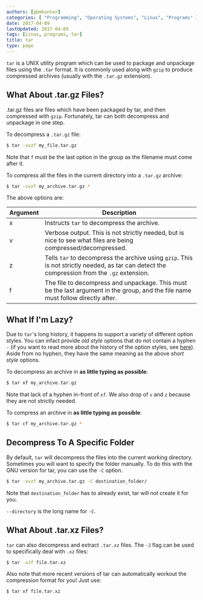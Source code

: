 ```yaml
---
authors: [gbmhunter]
categories: [ "Programming", "Operating Systems", "Linux", "Programs" ]
date: 2017-04-09
lastUpdated: 2017-04-09
tags: [Linux, programs, tar]
title: tar
type: page
---
```


`tar` is a UNIX utility program which can be used to package and unpackage files using the `.tar` format. It is commonly used along with `gzip` to produce compressed archives (usually with the `.tar.gz` extension).

## What About .tar.gz Files?

.tar.gz files are files which have been packaged by tar, and then compressed with `gzip`. Fortunately, tar can both decompress and unpackage in one step.

To decompress a `.tar.gz` file:

```sh
$ tar -xvzf my_file.tar.gz
```

Note that `f` must be the last option in the group as the filename must come after it.

To compress all the files in the current directory into a `.tar.gz` archive:

```sh
$ tar -cvzf my_archive.tar.gz *
```

The above options are:

<table>
    <thead>
        <tr>
            <th>Argument</th>
            <th>Description</th>
        </tr>
    </thead>
    <tbody>
        <tr >
            <td>x</td>
            <td>Instructs <code>tar</code> to decompress the archive.</td>
        </tr>
        <tr>
            <td>v</td>
            <td>Verbose output. This is not strictly needed, but is nice to see what files are being compressed/decompressed.</td>
        </tr>
        <tr>
            <td>z</td>
            <td>Tells <code>tar</code> to decompress the archive using <code>gzip</code>. This is not strictly needed, as tar can detect the compression from the <code>.gz</code> extension.</td>
        </tr>
        <tr>
            <td>f</td>
            <td>The file to decompress and unpackage. This must be the last argument in the group, and the file name must follow directly after.</td>
        </tr>
    </tbody>
</table>

## What If I'm Lazy?

Due to `tar`'s long history, it happens to support a variety of different option styles. You can infact provide _old style_ options that do not contain a hyphen `-` (if you want to read more about the history of the option styles, see [here](https://www.gnu.org/software/tar/manual/html_section/tar_21.html)). Aside from no hyphen, they have the same meaning as the above _short style_ options.

To decompress an archive in **as little typing as possible**:

```sh
$ tar xf my_archive.tar.gz
```

Note that lack of a hyphen in-front of `xf`. We also drop of `v` and `z` because they are not strictly needed.

To compress an archive in **as little typing as possible**:

```sh
$ tar cf my_archive.tar.gz *
```

## Decompress To A Specific Folder

By default, `tar` will decompress the files into the current working directory. Sometimes you will want to specify the folder manually. To do this with the GNU version for tar, you can use the `-C` option.

```sh    
$ tar -xvzf my_archive.tar.gz -C destination_folder/
```

Note that `destination_folder` has to already exist, tar will not create it for you.

`--directory` is the long name for `-C`.

## What About .tar.xz Files?

`tar` can also decompress and extract `.tar.xz` files. The `-J` flag can be used to specifically deal with `.xz` files:

```sh   
$ tar -xJf file.tar.xz
```

Also note that more recent versions of tar can automatically workout the compression format for you! Just use:

```sh    
$ tar xf file.tar.xz
```